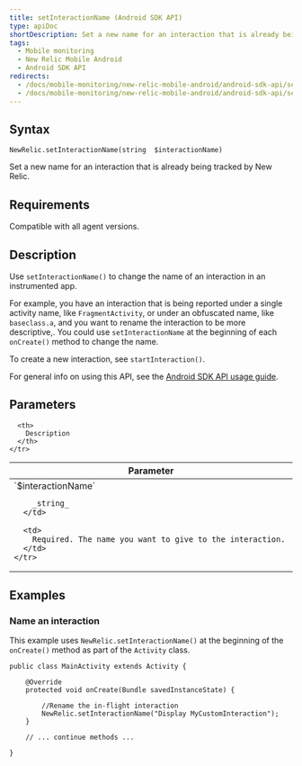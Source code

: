 ```yaml
---
title: setInteractionName (Android SDK API)
type: apiDoc
shortDescription: Set a new name for an interaction that is already being tracked by New Relic.
tags:
  - Mobile monitoring
  - New Relic Mobile Android
  - Android SDK API
redirects:
  - /docs/mobile-monitoring/new-relic-mobile-android/android-sdk-api/setinteractionname-android-agent-api
  - /docs/mobile-monitoring/new-relic-mobile-android/android-sdk-api/setinteractionname-android-sdk-api
---
```


## Syntax

```
NewRelic.setInteractionName(string  $interactionName)
```

Set a new name for an interaction that is already being tracked by New Relic.

## Requirements

Compatible with all agent versions.

## Description

Use `setInteractionName()` to change the name of an interaction in an instrumented app.

For example, you have an interaction that is being reported under a single activity name, like `FragmentActivity`, or under an obfuscated name, like `baseclass.a`, and you want to rename the interaction to be more descriptive,. You could use `setInteractionName` at the beginning of each `onCreate()` method to change the name.

To create a new interaction, see `startInteraction()`.

For general info on using this API, see the [Android SDK API usage guide](/docs/mobile-monitoring/new-relic-mobile-android/install-configure/work-android-sdk-api).

## Parameters

<table>
  <thead>
    <tr>
      <th width="30%">
        Parameter
      </th>

      <th>
        Description
      </th>
    </tr>
  </thead>

  <tbody>
    <tr>
      <td>
        `$interactionName`

        _string_
      </td>

      <td>
        Required. The name you want to give to the interaction.
      </td>
    </tr>
  </tbody>
</table>

## Examples

### Name an interaction

This example uses `NewRelic.setInteractionName()` at the beginning of the `onCreate()` method as part of the `Activity` class.

```
public class MainActivity extends Activity {

    @Override
    protected void onCreate(Bundle savedInstanceState) {

    	//Rename the in-flight interaction
        NewRelic.setInteractionName("Display MyCustomInteraction");
    }

    // ... continue methods ...

}
```
